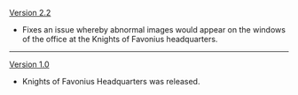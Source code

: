 {{Change History/Header}}
[[Version 2.2]]
* Fixes an issue whereby abnormal images would appear on the windows of the office at the Knights of Favonius headquarters.
----
[[Version 1.0]]
* Knights of Favonius Headquarters was released.